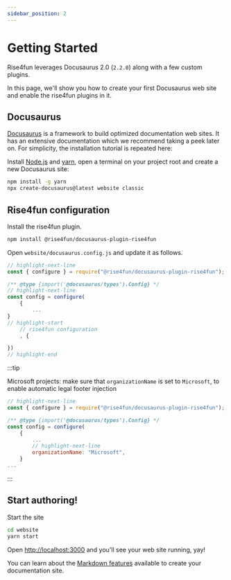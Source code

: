 ```yaml
---
sidebar_position: 2
---
```


# Getting Started

Rise4fun leverages Docusaurus 2.0 (`2.2.0`) along with a few custom plugins.

In this page, we'll show you how to create your first Docusaurus web site and
enable the rise4fun plugins in it.

## Docusaurus

[Docusaurus](https://docusaurus.io/) is a framework to build optimized documentation web sites.
It has an extensive documentation which we recommend taking a peek later on. For simplicity,
the installation tutorial is repeated here:

Install [Node.js](https://nodejs.org/en/download/) and [yarn](https://yarnpkg.com/), open a terminal on your project root
and create a new Docusaurus site:

```bash
npm install -g yarn
npx create-docusaurus@latest website classic
```

## Rise4fun configuration

Install the rise4fun plugin.

```bash npm2yarn
npm install @rise4fun/docusaurus-plugin-rise4fun
```

Open `website/docusaurus.config.js` and update it as follows.

```js title="website/docusaurus.config.js"
// highlight-next-line
const { configure } = require("@rise4fun/docusaurus-plugin-rise4fun");

/** @type {import('@docusaurus/types').Config} */
// highlight-next-line
const config = configure(
    {
        ...
}
// highlight-start
    // rise4fun configuration
    , {

})
// highlight-end
```

:::tip

Microsoft projects: make sure that `organizationName` is set to `Microsoft`, to enable automatic legal footer injection

```js title="website/docusaurus.config.js"
// highlight-next-line
const { configure } = require("@rise4fun/docusaurus-plugin-rise4fun");

/** @type {import('@docusaurus/types').Config} */
const config = configure(
    {
        ...
        // highlight-next-line
        organizationName: "Microsoft",
    }
...
```

:::

## Start authoring!

Start the site

```bash
cd website
yarn start
```

Open [http://localhost:3000](http://localhost:3000) and you'll see your web site running, yay!

You can learn about the [Markdown features](/docs/markdown-features) available to create your documentation site.
